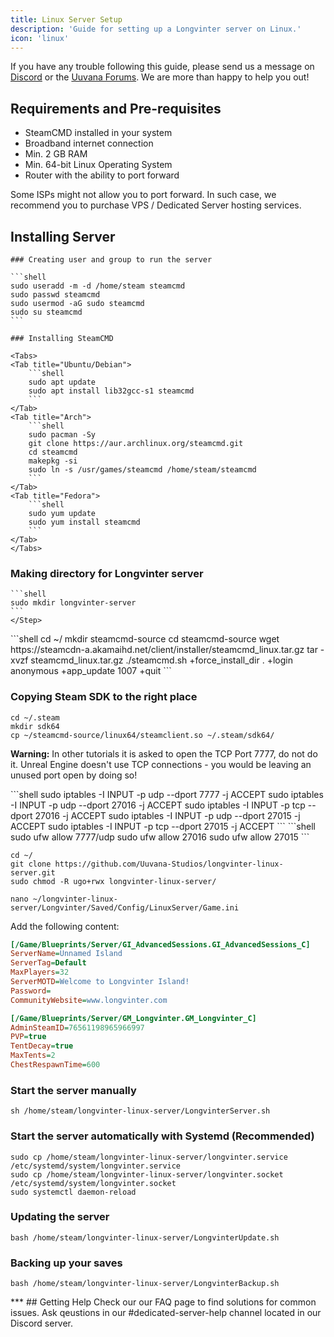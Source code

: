 ```yaml
---
title: Linux Server Setup
description: 'Guide for setting up a Longvinter server on Linux.'
icon: 'linux'
---
```


<Note>If you have any trouble following this guide, please send us a message on [Discord](https://discord.gg/longvinter) or the [Uuvana Forums](https://forum.uuvana.com/t/longvinter-questions-and-help). We are more than happy to help you out!</Note>

## Requirements and Pre-requisites

- SteamCMD installed in your system
- Broadband internet connection
- Min. 2 GB RAM
- Min. 64-bit Linux Operating System
- Router with the ability to port forward 

<Warning>Some ISPs might not allow you to port forward. In such case, we recommend you to purchase VPS / Dedicated Server hosting services.</Warning>

## Installing Server

<Steps>
    <Step title="System Setup" icon="user-plus">

    ### Creating user and group to run the server

    ```shell
    sudo useradd -m -d /home/steam steamcmd
    sudo passwd steamcmd
    sudo usermod -aG sudo steamcmd
    sudo su steamcmd
    ```

    ### Installing SteamCMD
    
    <Tabs>
    <Tab title="Ubuntu/Debian">
        ```shell
        sudo apt update
        sudo apt install lib32gcc-s1 steamcmd
        ```
    </Tab>
    <Tab title="Arch">
        ```shell
        sudo pacman -Sy
        git clone https://aur.archlinux.org/steamcmd.git
        cd steamcmd
        makepkg -si
        sudo ln -s /usr/games/steamcmd /home/steam/steamcmd
        ```
    </Tab>
    <Tab title="Fedora">
        ```shell
        sudo yum update
        sudo yum install steamcmd
        ```
    </Tab>
    </Tabs>

   ### Making directory for Longvinter server
    ```shell
    sudo mkdir longvinter-server
    ```
    </Step>

<Step title="Steam SDK Setup" icon="steam">
```shell
cd ~/
mkdir steamcmd-source
cd steamcmd-source
wget https://steamcdn-a.akamaihd.net/client/installer/steamcmd_linux.tar.gz
tar -xvzf steamcmd_linux.tar.gz
./steamcmd.sh +force_install_dir . +login anonymous +app_update 1007 +quit
```

### Copying Steam SDK to the right place

```shell
cd ~/.steam
mkdir sdk64
cp ~/steamcmd-source/linux64/steamclient.so ~/.steam/sdk64/
```

</Step>

<Step title="Configure Port-forwarding and Firewalls" icon="block-brick-fire">

<Note>**Warning:** In other tutorials it is asked to open the TCP Port 7777, do not do it. Unreal Engine doesn't use TCP connections - you would be leaving an unused port open by doing so!</Note>

<Tabs>
  <Tab title="IPTables">
    ```shell
    sudo iptables -I INPUT -p udp --dport 7777 -j ACCEPT
    sudo iptables -I INPUT -p udp --dport 27016 -j ACCEPT
    sudo iptables -I INPUT -p tcp --dport 27016 -j ACCEPT
    sudo iptables -I INPUT -p udp --dport 27015 -j ACCEPT
    sudo iptables -I INPUT -p tcp --dport 27015 -j ACCEPT
    ```
  </Tab>
  <Tab title="Uncomplicated Firewall (UFW)">
    ```shell
    sudo ufw allow 7777/udp
    sudo ufw allow 27016
    sudo ufw allow 27015
    ```
  </Tab>
</Tabs>

</Step>

<Step title="Install Longvinter Server" icon="download">

```shell
cd ~/
git clone https://github.com/Uuvana-Studios/longvinter-linux-server.git
sudo chmod -R ugo+rwx longvinter-linux-server/
```

</Step>

<Step title="Customize the Server" icon="gear">

```shell
nano ~/longvinter-linux-server/Longvinter/Saved/Config/LinuxServer/Game.ini
```

Add the following content:

```ini
[/Game/Blueprints/Server/GI_AdvancedSessions.GI_AdvancedSessions_C]
ServerName=Unnamed Island
ServerTag=Default
MaxPlayers=32
ServerMOTD=Welcome to Longvinter Island!
Password=
CommunityWebsite=www.longvinter.com

[/Game/Blueprints/Server/GM_Longvinter.GM_Longvinter_C]
AdminSteamID=76561198965966997
PVP=true
TentDecay=true
MaxTents=2
ChestRespawnTime=600
```

</Step>

<Step title="Run the Server" icon="play">

### Start the server manually

```shell
sh /home/steam/longvinter-linux-server/LongvinterServer.sh
```

### Start the server automatically with Systemd (Recommended)

```shell
sudo cp /home/steam/longvinter-linux-server/longvinter.service /etc/systemd/system/longvinter.service
sudo cp /home/steam/longvinter-linux-server/longvinter.socket /etc/systemd/system/longvinter.socket
sudo systemctl daemon-reload
```

</Step>

<Step title="Server Maintenance" icon="traffic-cone">

### Updating the server

```shell
bash /home/steam/longvinter-linux-server/LongvinterUpdate.sh
```

### Backing up your saves

```shell
bash /home/steam/longvinter-linux-server/LongvinterBackup.sh
```
</Step>
</Steps>
***
## Getting Help

<CardGroup cols={2}>
  <Card title="FAQ" icon="question">
    Check our our FAQ page to find solutions for common issues.
  </Card>
  <Card title="Discord" icon="discord">
    Ask qeustions in our #dedicated-server-help channel located in our Discord server.
  </Card>
</CardGroup>